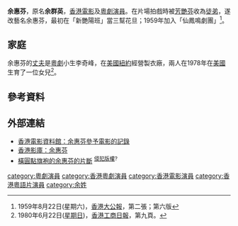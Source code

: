 {{藝人
|姓名 = 余惠芬
|類型 = 女演員
|圖片 = 
|圖片尺寸 = 
|圖片簡介 = 
|本名 = 余群英
|外文名 = 
|外文 = 
|羅馬拼音 = 
|英文名 = 
|暱稱 = 
|其他藝名 = 
|國籍 = 
|出生日期 = 
|出生地點 = 
|逝世日期 = 
|逝世地點 = 
|職業 = [[演員|演員]]
|語言 = [[粵語|粵語]]
|教育程度 = 
|母校 = 
|宗教信仰 = 
|配偶 = 
|兒女 = 
|父母 = 
|親屬 = 
|音樂類型 = 
|演奏樂器 = 
|出道地點 = {{BHKG}}
|出道日期 = 
|出道作 = 
|代表作 = 
|著名角色 = 
|活躍年代 = 
|唱片公司 = 
|經紀公司 = 
|網站 = 
|相關團體 = 
|IMDb = 
|現任成員 = 
|過往成員 = 
|獎項 = 
}}

'''余惠芬'''，原名'''余群英'''，[[香港|香港]][[電影|電影]]及[[粵劇|粵劇]][[演員|演員]]。在片場拍戲時被[[芳艷芬|芳艷芬]]收為[[徒弟|徒弟]]，遂改藝名余惠芬，最初在「新艷陽班」當三幫花旦；1959年加入「仙鳳鳴劇團」<ref>1959年8月22日(星期六)，[[香港|香港]][[大公報|大公報]]，第二張；第六版</ref>。

==家庭 ==
余惠芬的[[丈夫|丈夫]]是[[粵劇|粵劇]]小生李奇峰，在[[美國|美國]][[紐約|紐約]]經營製衣廠，兩人在1978年在[[美國|美國]]生育了一位女兒<ref>1980年6月22日([[星期日|星期日]])，[[香港|香港]][[工商日報|工商日報]]，第九頁。</ref>。

== 參考資料 ==
{{reflist}}

== 外部連結 ==
* [http://ipac.hkfa.lcsd.gov.hk/ipac20/ipac.jsp?session=1237F78907J8L.4&profile=hkfa&uri=link=3100036@!10516@!3100024@!3100036&aspect=basic_search&menu=search&ri=1&source=192.168.110.61@!horizon&term=%E4%BD%99%E6%83%A0%E8%8A%AC%2C&index=NAMEBRP 香港電影資料館：余惠芬參予電影的記錄]{{dead link|date=2018年5月 |bot=InternetArchiveBot |fix-attempted=yes }}
* [http://hkmdb.com/db/people/view.mhtml?id=17099&display_set=big5 香港影庫：余惠芬] {{Wayback|url=http://hkmdb.com/db/people/view.mhtml?id=17099&display_set=big5 |date=20201029201101 }}
* [http://www.youtube.com/watch?v=e98KZP-540M 橫圓點旗袍的余惠芬的片斷] {{Wayback|url=http://www.youtube.com/watch?v=e98KZP-540M |date=20160418032924 }}<sup>[[侵犯版權|侵犯版權]]?</sup>

{{HK-enter-bio-stub}}
[[category:粵劇演員|category:粵劇演員]]
[[category:香港粵劇演員|category:香港粵劇演員]]
[[category:香港電影演員|category:香港電影演員]]
[[category:香港粵語片演員|category:香港粵語片演員]]
[[category:余姓|category:余姓]]